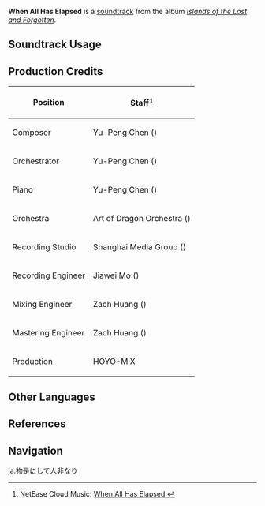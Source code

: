 {{Soundtrack Infobox
|image          = Islands of the Lost and Forgotten.png
|album          = Islands of the Lost and Forgotten
|disc           = 1
|number         = 23
|featured       =
|featured2      =
|featured3      =
|featured_disc  =
|featured_disc2 =
|featured_disc3 =
|youtube_id     = XA7GA735E4M
|youtube_time   = 1
|spotify_id     = 2Luo06lkUHnr5qEnX74JUt
|previous       = A Sepulchral Gloom
|next           = Sorrows of Strays
}}
'''When All Has Elapsed''' is a [[soundtrack]] from the album ''[[Islands of the Lost and Forgotten]]''.

==Soundtrack Usage==
{{Soundtrack Usage
|quest    = 
|location = Tsurumi Island
|domain   = 
}}

==Production Credits==
{| class="wikitable"
! Position
! Staff<ref>NetEase Cloud Music: [https://music.163.com/#/song?id=1937114236 When All Has Elapsed {{zh|物是人非}}]</ref>
|-
! Composer
| Yu-Peng Chen ({{zh|陈致逸}})
|-
! Orchestrator
| Yu-Peng Chen ({{zh|陈致逸}})
|-
! Piano
| Yu-Peng Chen ({{zh|陈致逸}})
|-
! Orchestra
| Art of Dragon Orchestra ({{zh|龙之艺交响乐团}})
|-
! Recording Studio
| Shanghai Media Group ({{zh|上海广播大厦}})
|-
! Recording Engineer
| Jiawei Mo ({{zh|莫家伟}})
|-
! Mixing Engineer
| Zach Huang ({{zh|黄巍}})
|-
! Mastering Engineer
| Zach Huang ({{zh|黄巍}})
|-
! Production
| HOYO-MiX
|}
<!--
==Gallery==
<gallery>
</gallery>

==Trivia==
-->
==Other Languages==
{{Other Languages
|en      = When All Has Elapsed
|zhs     = 物是人非
|zhs_rm  = Wùshì-rénfēi
|zhs_tl  =
|ja      = 物是にして人非なり
|ja_rm   = Butsushi ni Shite Ninpi Nari{{Assumed}}
|ja_tl   = 
}}

==References==
{{Reflist}}

==Navigation==
{{Soundtrack Navbox|Islands of the Lost and Forgotten}}

[[ja:物是にして人非なり]]